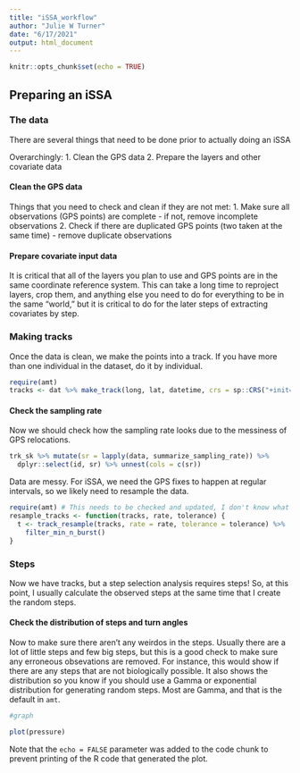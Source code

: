 ```yaml
---
title: "iSSA_workflow"
author: "Julie W Turner"
date: "6/17/2021"
output: html_document
---
```


```r
knitr::opts_chunk$set(echo = TRUE)
```

## Preparing an iSSA

### The data

There are several things that need to be done prior to actually doing an iSSA

Overarchingly:
1. Clean the GPS data
2. Prepare the layers and other covariate data

#### Clean the GPS data

Things that you need to check and clean if they are not met:
1. Make sure all observations (GPS points) are complete
 - if not, remove incomplete observations
2. Check if there are duplicated GPS points (two taken at the same time)
 - remove duplicate observations

#### Prepare covariate input data

It is critical that all of the layers you plan to use and GPS points are in the same coordinate reference system. This can take a long time to reproject layers, crop them, and anything else you need to do for everything to be in the same "world," but it is critical to do for the later steps of extracting covariates by step.

### Making tracks

Once the data is clean, we make the points into a track. If you have more than one individual in the dataset, do it by individual.

```r
require(amt)
tracks <- dat %>% make_track(long, lat, datetime, crs = sp::CRS("+init=epsg:4326"), id = id)
```

#### Check the sampling rate

Now we should check how the sampling rate looks due to the messiness of GPS relocations.

```r
trk_sk %>% mutate(sr = lapply(data, summarize_sampling_rate)) %>%
  dplyr::select(id, sr) %>% unnest(cols = c(sr))
```

Data are messy. For iSSA, we need the GPS fixes to happen at regular intervals, so we likely need to resample the data.

```r
require(amt) # This needs to be checked and updated, I don't know what I'm doing
resample_tracks <- function(tracks, rate, tolerance) {
  t <- track_resample(tracks, rate = rate, tolerance = tolerance) %>%
    filter_min_n_burst()
}
```


### Steps

Now we have tracks, but a step selection analysis requires steps! So, at this point, I usually calculate the observed steps at the same time that I create the random steps.

#### Check the distribution of steps and turn angles
Now to make sure there aren't any weirdos in the steps.  Usually there are a lot of little steps and few big steps, but this is a good check to make sure any erroneous obsevations are removed. For instance, this would show if there are any steps that are not biologically possible. It also shows the distribution so you know if you should use a Gamma or exponential distribution for generating random steps. Most are Gamma, and that is the default in `amt`.

```r
#graph
```



```r
plot(pressure)
```

Note that the `echo = FALSE` parameter was added to the code chunk to prevent printing of the R code that generated the plot.
